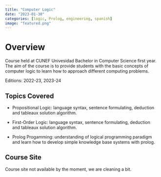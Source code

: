 ```yaml
---
title: "Computer Logic"
date: "2023-01-30"
categories: [logic, Prolog, engineering, spanish]
image: "featured.png"
---
```



# Overview
Course held at CUNEF Univesidad Bachelor in Computer Science first year. 
The aim of the course is to provide students with the basic concepts of computer logic to learn how to approach different computing problems. 

Editions: 2022-23, 2023-24

## Topics Covered
 - Propositional Logic: language syntax, sentence formulating, deduction and tableaux solution algorithm.
 
 - First-Order Logic: language syntax, sentence formulating, deduction and tableaux solution algorithm.
 
 - Prolog Progamming: understanding of logical programming paradigm and learn how to develop simple knowledge base systems with prolog. 
 
## Course Site
Course site not available by the moment, we are cleaning a bit.
 

